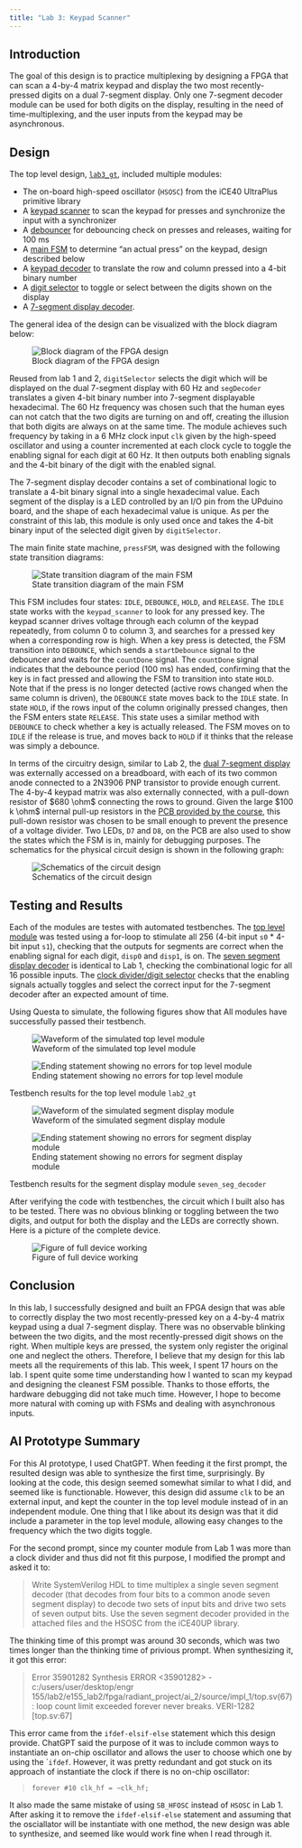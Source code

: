 ```yaml
---
title: "Lab 3: Keypad Scanner"
---
```


## Introduction
The goal of this design is to practice multiplexing by designing a FPGA that can scan a 4-by-4 matrix keypad and display the two most recently-pressed digits on a dual 7-segment display. Only one 7-segment decoder module can be used for both digits on the display, resulting in the need of time-multiplexing, and the user inputs from the keypad may be asynchronous.

## Design
The top level design, [`lab3_gt`](https://github.com/georgiatai/e155-lab3/blob/main/fpga/src/lab3_gt.sv), included multiple modules: 

* The on-board high-speed oscillator (`HSOSC`) from the iCE40 UltraPlus primitive library
* A [keypad scanner](https://github.com/georgiatai/e155-lab3/blob/main/fpga/src/keypad_scanner.sv) to scan the keypad for presses and synchronize the input with a synchronizer
* A [debouncer](https://github.com/georgiatai/e155-lab3/blob/main/fpga/src/debouncer.sv) for debouncing check on presses and releases, waiting for 100 ms
* A [main FSM](https://github.com/georgiatai/e155-lab3/blob/main/fpga/src/press_FSM.sv) to determine "an actual press" on the keypad, design described below
* A [keypad decoder](https://github.com/georgiatai/e155-lab3/blob/main/fpga/src/keypad_decoder.sv) to translate the row and column pressed into a 4-bit binary number
* A [digit selector](https://github.com/georgiatai/e155-lab3/blob/main/fpga/src/digit_selector.sv) to toggle or select between the digits shown on the display
* A [7-segment display decoder](https://github.com/georgiatai/e155-lab3/blob/main/fpga/src/seven_seg_decoder.sv). 

The general idea of the design can be visualized with the block diagram below:

![Block diagram of the FPGA design](images/blockdiagram.jpeg){#fig-block}

Reused from lab 1 and 2, `digitSelector` selects the digit which will be displayed on the dual 7-segment display with 60 Hz and `segDecoder` translates a given 4-bit binary number into 7-segment displayable hexadecimal. The 60 Hz frequency was chosen such that the human eyes can not catch that the two digits are turning on and off, creating the illusion that both digits are always on at the same time. The module achieves such frequency by taking in a 6 MHz clock input `clk` given by the high-speed oscillator and using a counter incremented at each clock cycle to toggle the enabling signal for each digit at 60 Hz. It then outputs both enabling signals and the 4-bit binary of the digit with the enabled signal.

The 7-segment display decoder contains a set of combinational logic to translate a 4-bit binary signal into a single hexadecimal value. Each segment of the display is a LED controlled by an I/O pin from the UPduino board, and the shape of each hexadecimal value is unique. As per the constraint of this lab, this module is only used once and takes the 4-bit binary input of the selected digit given by `digitSelector`.

The main finite state machine, `pressFSM`, was designed with the following state transition diagrams:

![State transition diagram of the main FSM](images/pressFSM.jpeg){#fig-block}

This FSM includes four states: `IDLE`, `DEBOUNCE`, `HOLD`, and `RELEASE`. The `IDLE` state works with the `keypad_scanner` to look for any pressed key. The keypad scanner drives voltage through each column of the keypad repeatedly, from column 0 to column 3, and searches for a pressed key when a corresponding row is high. When a key press is detected, the FSM transition into `DEBOUNCE`, which sends a `startDebounce` signal to the debouncer and waits for the `countDone` signal. The `countDone` signal indicates that the debounce period (100 ms) has ended, confirming that the key is in fact pressed and allowing the FSM to transition into state `HOLD`. Note that if the press is no longer detected (active rows changed when the same column is driven), the `DEBOUNCE` state moves back to the `IDLE` state. In state `HOLD`, if the rows input of the column originally pressed changes, then the FSM enters state `RELEASE`. This state uses a similar method with `DEBOUNCE` to check whether a key is actually released. The FSM moves on to `IDLE` if the release is true, and moves back to `HOLD` if it thinks that the release was simply a debounce.

In terms of the circuitry design, similar to Lab 2, the [dual 7-segment display](https://docs.broadcom.com/docs/AV02-1107EN) was externally accessed on a breadboard, with each of its two common anode connected to a 2N3906 PNP transistor to provide enough current. The 4-by-4 keypad matrix was also externally connected, with a pull-down resistor of $680 \ohm$ connecting the rows to ground. Given the large $100 k \ohm$ internal pull-up resistors in the [PCB provided by the course](https://hmc-e155.github.io/assets/doc/E155%20Development%20Board%20Schematic.pdf), this pull-down resistor was chosen to be small enough to prevent the presence of a voltage divider. Two LEDs, `D7` and `D8`, on the PCB are also used to show the states which the FSM is in, mainly for debugging purposes. The schematics for the physical circuit design is shown in the following graph:

![Schematics of the circuit design](images/schematics.jpeg){#fig-schematics}

## Testing and Results

Each of the modules are testes with automated testbenches. The [top level module](https://github.com/georgiatai/e155-lab2/blob/main/fpga/src/testbench.sv) was tested using a for-loop to stimulate all 256 (4-bit input `s0` * 4-bit input `s1`), checking that the outputs for segments are correct when the enabling signal for each digit, `disp0` and `disp1`, is on. The [seven segment display decoder](https://github.com/georgiatai/e155-lab2/blob/main/fpga/src/testbench_seven_seg_decoder.sv) is identical to Lab 1, checking the combinational logic for all 16 possible inputs. The [clock divider/digit selector](https://github.com/georgiatai/e155-lab2/blob/main/fpga/src/testbench_seven_seg_decoder.sv) checks that the enabling signals actually toggles and select the correct input for the 7-segment decoder after an expected amount of time. 

Using Questa to simulate, the following figures show that All modules have successfully passed their testbench.

::: {#fig-testbench_top layout-ncol=2}

![Waveform of the simulated top level module](images/testbench_top_wave.png){#fig-wavetop}

![Ending statement showing no errors for top level module](images/testbench_top_end.png){#fig-endtop}

Testbench results for the top level module `lab2_gt`
:::

::: {#fig-testbench_seg layout-ncol=3}

![Waveform of the simulated segment display module](images/testbench_seg_wave.png){#fig-waveseg}

![Ending statement showing no errors for segment display module](images/testbench_seg_end.png){#fig-endseg}

Testbench results for the segment display module `seven_seg_decoder`
:::



After verifying the code with testbenches, the circuit which I built also has to be tested. There was no obvious blinking or toggling between the two digits, and output for both the display and the LEDs are correctly shown. Here is a picture of the complete device.

![Figure of full device working](images/device.jpeg){#fig-device}

## Conclusion
In this lab, I successfully designed and built an FPGA design that was able to correctly display the two most recently-pressed key on a 4-by-4 matrix keypad using a dual 7-segment display. There was no observable blinking between the two digits, and the most recently-pressed digit shows on the right. When multiple keys are pressed, the system only register the original one and neglect the others. Therefore, I believe that my design for this lab meets all the requirements of this lab. This week, I spent 17 hours on the lab. I spent quite some time understanding how I wanted to scan my keypad and designing the cleanest FSM possible. Thanks to those efforts, the hardware debugging did not take much time. However, I hope to become more natural with coming up with FSMs and dealing with asynchronous inputs.

## AI Prototype Summary
For this AI prototype, I used ChatGPT. When feeding it the first prompt, the resulted design was able to synthesize the first time, surprisingly. By looking at the code, this design seemed somewhat similar to what I did, and seemed like is functionable. However, this design did assume `clk` to be an external input, and kept the counter in the top level module instead of in an independent module. One thing that I like about its design was that it did include a parameter in the top level module, allowing easy changes to the frequency which the two digits toggle.

For the second prompt, since my counter module from Lab 1 was more than a clock divider and thus did not fit this purpose, I modified the prompt and asked it to:

> Write SystemVerilog HDL to time multiplex a single seven segment decoder (that decodes from four bits to a common anode seven segment display) to decode two sets of input bits and drive two sets of seven output bits. Use the seven segment decoder provided in the attached files and the HSOSC from the iCE40UP library.

The thinking time of this prompt was around 30 seconds, which was two times longer than the thinking time of privious prompt. When synthesizing it, it got this error:

> Error	35901282	Synthesis	ERROR <35901282> - c:/users/user/desktop/engr 155/lab2/e155_lab2/fpga/radiant_project/ai_2/source/impl_1/top.sv(67): loop count limit exceeded forever never breaks. VERI-1282 [top.sv:67]	

This error came from the `ifdef-elsif-else` statement which this design provide. ChatGPT said the purpose of it was to include common ways to instantiate an on-chip oscillator and allows the user to choose which one by using the ``ifdef`. However, it was pretty redundant and got stuck on its approach of instantiate the clock if there is no on-chip oscillator:

> `forever #10 clk_hf = ~clk_hf;`

It also made the same mistake of using `SB_HFOSC` instead of `HSOSC` in Lab 1. After asking it to remove the `ifdef-elsif-else` statement and assuming that the osciallator will be instantiate with one method, the new design was able to synthesize, and seemed like would work fine when I read through it.